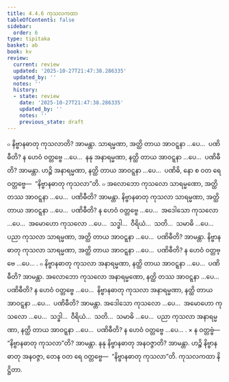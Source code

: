 ```yaml
---
title: 4.4.6 ကုသလကထာ
tableOfContents: false
sidebar:
  order: 6
type: tipitaka
basket: ab
book: kv
review:
  current: review
  updated: '2025-10-27T21:47:38.286335'
  updated_by: ''
  notes: ''
  history:
  - state: review
    date: '2025-10-27T21:47:38.286335'
    updated_by: ''
    notes: ''
    previous_state: draft
---
```



<ReviewStatus review={frontmatter.review} showDetails={true} />

<HypothesisAnnotation frontmatter={frontmatter} />

<DynamicBreadcrumb />

<Division number="844" book="kv" e="ch" v="32" p="422">

<Paragraph number="2616" book="kv">
๐ နိဗ္ဗာနဓာတု ကုသလာတိ? အာမန္တာ. သာရမ္မဏာ, အတ္ထိ တာယ အာဝဋ္ဋနာ …ပေ…  ပဏိဓီတိ? န ဟေဝံ ဝတ္တဗ္ဗေ …ပေ…  နနု အနာရမ္မဏာ, နတ္ထိ တာယ အာဝဋ္ဋနာ …ပေ…  ပဏိဓီတိ? အာမန္တာ. ဟဉ္စိ အနာရမ္မဏာ, နတ္ထိ တာယ အာဝဋ္ဋနာ …ပေ…  ပဏိဓိ, နော စ ဝတ ရေ ဝတ္တဗ္ဗေ—  “နိဗ္ဗာနဓာတု ကုသလာ”တိ.
</Paragraph>

</Division>
<Division number="845" book="kv" e="ch" v="32" p="423">

<Paragraph number="2617" book="kv">
๐ အလောဘော ကုသလော သာရမ္မဏော, အတ္ထိ တဿ အာဝဋ္ဋနာ …ပေ…  ပဏိဓီတိ? အာမန္တာ. နိဗ္ဗာနဓာတု ကုသလာ သာရမ္မဏာ, အတ္ထိ တာယ အာဝဋ္ဋနာ …ပေ…  ပဏိဓီတိ? န ဟေဝံ ဝတ္တဗ္ဗေ …ပေ…  အဒေါသော ကုသလော …ပေ…  အမောဟော ကုသလော …ပေ…  သဒ္ဓါ…  ဝီရိယံ…  သတိ…  သမာဓိ …ပေ…  ပညာ ကုသလာ သာရမ္မဏာ, အတ္ထိ တာယ အာဝဋ္ဋနာ …ပေ…  ပဏိဓီတိ? အာမန္တာ. နိဗ္ဗာနဓာတု ကုသလာ သာရမ္မဏာ, အတ္ထိ တာယ အာဝဋ္ဋနာ …ပေ…  ပဏိဓီတိ? န ဟေဝံ ဝတ္တဗ္ဗေ …ပေ… .
</Paragraph>

<Paragraph number="2618" book="kv">
๐ နိဗ္ဗာနဓာတု ကုသလာ အနာရမ္မဏာ, နတ္ထိ တာယ အာဝဋ္ဋနာ …ပေ…  ပဏိဓီတိ? အာမန္တာ. အလောဘော ကုသလော အနာရမ္မဏော, နတ္ထိ တဿ အာဝဋ္ဋနာ …ပေ…  ပဏိဓီတိ? န ဟေဝံ ဝတ္တဗ္ဗေ …ပေ…  နိဗ္ဗာနဓာတု ကုသလာ အနာရမ္မဏာ, နတ္ထိ တာယ အာဝဋ္ဋနာ …ပေ…  ပဏိဓီတိ? အာမန္တာ. အဒေါသော ကုသလော …ပေ…  အမောဟော ကုသလော …ပေ…  သဒ္ဓါ…  ဝီရိယံ…  သတိ…  သမာဓိ …ပေ…  ပညာ ကုသလာ အနာရမ္မဏာ, နတ္ထိ တာယ အာဝဋ္ဋနာ …ပေ…  ပဏိဓီတိ? န ဟေဝံ ဝတ္တဗ္ဗေ …ပေ… .
</Paragraph>

</Division>
<Division number="846" book="kv" e="ch" v="32" p="423">

<Paragraph number="2619" book="kv">
× န ဝတ္တဗ္ဗံ—  “နိဗ္ဗာနဓာတု ကုသလာ”တိ? အာမန္တာ. နနု နိဗ္ဗာနဓာတု အနဝဇ္ဇာတိ? အာမန္တာ. ဟဉ္စိ နိဗ္ဗာနဓာတု အနဝဇ္ဇာ, တေန ဝတ ရေ ဝတ္တဗ္ဗေ—  “နိဗ္ဗာနဓာတု ကုသလာ”တိ.

</Paragraph>
</Division>

<Paragraph number="2620" type="center" book="kv">
ကုသလကထာ နိဋ္ဌိတာ.
</Paragraph>